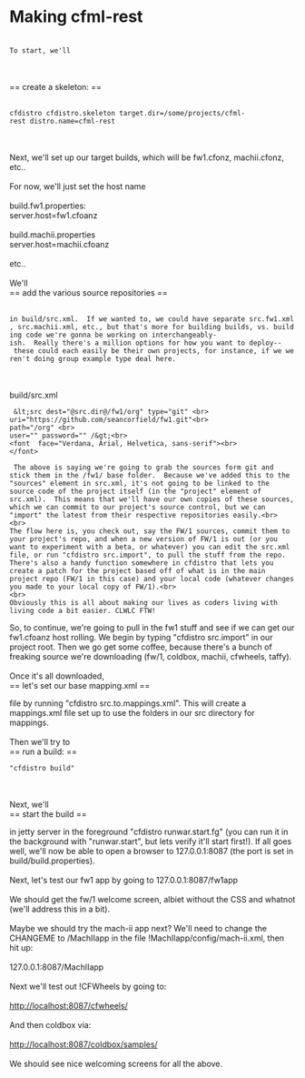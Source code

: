 
= Making cfml-rest =
 <br>
To start, we'll
<br> <br> 
== create a skeleton: ==
 <br>
cfdistro cfdistro.skeleton target.dir=/some/projects/cfml-rest distro.name=cfml-rest
<br> <br>
Next, we'll set up our target builds, which will be fw1.cfonz, machii.cfonz, etc.. 
<br> <br>
For now, we'll just set the host name
<br> <br>
build.fw1.properties:
<br>
server.host=fw1.cfoanz
<br> <br>
build.machii.properties
<br>
server.host=machii.cfoanz 
<br> <br>
etc..
<br> <br>
We'll
<br> 
== add the various source repositories ==
 <br>
in build/src.xml.  If we wanted to, we could have separate src.fw1.xml, src.machii.xml, etc., but that's more for building builds, vs. building code we're gonna be working on interchangeably-ish.  Really there's a million options for how you want to deploy-- these could each easily be their own projects, for instance, if we weren't doing group example type deal here.
<br> <br>
build/src.xml <br>  
<pre> &lt;src dest="@src.dir@/fw1/org" type="git" <br>
uri="https://github.com/seancorfield/fw1.git"<br>
path="/org" <br>
user="" password="" /&gt;<br>
<font  face="Verdana, Arial, Helvetica, sans-serif"><br>
</font> 
</pre>
 
<pre> The above is saying we're going to grab the sources form git and stick them in the /fw1/ base folder.  Because we've added this to the "sources" element in src.xml, it's not going to be linked to the source code of the project itself (in the "project" element of src.xml).  This means that we'll have our own copies of these sources, which we can commit to our project's source control, but we can "import" the latest from their respective repositories easily.<br>
<br>
The flow here is, you check out, say the FW/1 sources, commit them to your project's repo, and when a new version of FW/1 is out (or you want to experiment with a beta, or whatever) you can edit the src.xml file, or run "cfdistro src.import", to pull the stuff from the repo.  There's also a handy function somewhere in cfdistro that lets you create a patch for the project based off of what is in the main project repo (FW/1 in this case) and your local code (whatever changes you made to your local copy of FW/1).<br>
<br>
Obviously this is all about making our lives as coders living with living code a bit easier. CLWLC FTW! 
</pre>

So, to continue, we're going to pull in the fw1 stuff and see if we can get our fw1.cfoanz host rolling.  We begin by typing &quot;cfdistro src.import&quot; in our project root.  Then we go get some coffee, because there's a bunch of freaking source we're downloading (fw/1, coldbox, machii, cfwheels, taffy).
<br> <br>
Once it's all downloaded,
<br> 
== let's set our base mapping.xml ==

file by running &quot;cfdistro src.to.mappings.xml&quot;.  This will create a mappings.xml file set up to use the folders in our src directory for mappings.  
<br> <br>
Then we'll try to
<br> 
== run a build: ==

 &quot;cfdistro build&quot;
<br> <br>
Next, we'll
<br> 
== start the build ==

in jetty server in the foreground &quot;cfdistro runwar.start.fg&quot; (you can run it in the background with &quot;runwar.start&quot;, but lets verify it'll start first!).  If all goes well, we'll now be able to open a browser to 127.0.0.1:8087 (the port is set in build/build.properties).
<br> <br>
Next, let's test our fw1 app by going to 127.0.0.1:8087/fw1app 
<br> <br>
We should get the fw/1 welcome screen, albiet without the CSS and whatnot (we'll address this in a bit).
<br> <br>
Maybe we should try the mach-ii app next?  We'll need to change the CHANGEME to /MachIIapp in the file !MachIIapp/config/mach-ii.xml, then hit up:
<br> <br>
127.0.0.1:8087/MachIIapp 
<br> <br>
Next we'll test out !CFWheels by going to:
<br> <br>
http://localhost:8087/cfwheels/
<br> <br>
And then coldbox via:
<br> <br>
http://localhost:8087/coldbox/samples/ 
<br>
 
<br>
We should see nice welcoming screens for all the above. 
<br> 